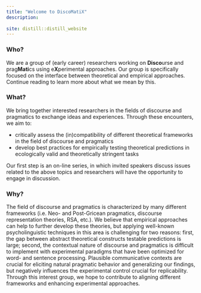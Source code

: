 ```yaml
---
title: "Welcome to DiscoMatiX"
description:
  
site: distill::distill_website
---
```


### Who?

We are a group of (early career) researchers working on **Disco**urse and prag**Mati**cs using e**X**perimental approaches. Our group is specifically focused on the interface between theoretical and empirical approaches. Continue reading to learn more about what we mean by this.

### What? 

We bring together interested researchers in the fields of discourse and pragmatics to exchange ideas and experiences. Through these encounters, we aim to:

* critically assess the (in)compatibility of different theoretical frameworks in the field of discourse and pragmatics
* develop best practices for empirically testing theoretical predictions in ecologically valid and theoretically stringent tasks

Our first step is an on-line series, in which invited speakers discuss issues related to the above topics and researchers will have the opportunity to engage in discussion.

### Why?

The field of discourse and pragmatics is characterized by many different frameworks (i.e. Neo- and Post-Gricean pragmatics, discourse representation theories, RSA, etc.). We believe that empirical approaches can help to further develop these theories, but applying well-known psycholinguistic techniques in this area is challenging for two reasons: first, the gap between abstract theoretical constructs testable predictions is large; second, the contextual nature of discourse and pragmatics is difficult to implement with experimental paradigms that have been optimized for word- and sentence processing. Plausible communicative contexts are crucial for eliciting natural pragmatic behavior and generalizing our findings, but negatively influences the experimental control crucial for replicability. Through this interest group, we hope to contribute to aligning different frameworks and enhancing experimental approaches.
